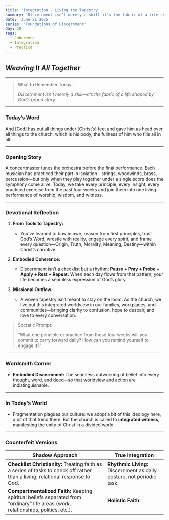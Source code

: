 ```yaml
---
title: 'Integration - Living the Tapestry'
summary: 'Discernment isn’t merely a skill—it’s the fabric of a life shaped by God’s grand story.'
date: 'June 21 2025'
series: 'Foundations of Discernment'
day: 28
tags:
  - Coherence
  - Integration
  - Practice
---
```



## *Weaving It All Together*

---

> What to Remember Today:
> 
> 
> *Discernment isn’t merely a skill—it’s the fabric of a life shaped by God’s grand story.*
> 

---

### Today’s Word

<Scripture refText="Ephesians 1:22–23 (ESV)">
And [God] has put all things under [Christ’s] feet and gave him as head over all things to the church, which is his body, the fullness of him who fills all in all.
</Scripture>

---

### Opening Story

A concertmaster tunes the orchestra before the final performance. Each musician has practiced their part in isolation—strings, woodwinds, brass, percussion—but only when they play together under a single score does the symphony come alive. Today, we take every principle, every insight, every practiced exercise from the past four weeks and join them into one living performance of worship, wisdom, and witness.

---

### Devotional Reflection

1. **From Tools to Tapestry:**
    
    - You’ve learned to bow in awe, reason from first principles, trust God’s Word, wrestle with reality, engage every spirit, and frame every question—Origin, Truth, Morality, Meaning, Destiny—within Christ’s narrative.
    
2. **Embodied Coherence:**
    
    - Discernment isn’t a checklist but a rhythm: **Pause + Pray + Probe + Apply + Rest + Repeat.** When each day flows from that pattern, your life becomes a seamless expression of God’s glory.
    
3. **Missional Outflow:**
    
    - A woven tapestry isn’t meant to stay on the loom. As the church, we live out this integrated worldview in our families, workplaces, and communities—bringing clarity to confusion, hope to despair, and love to every conversation.
    

> Socratic Prompt:
> 
> 
> “What one principle or practice from these four weeks will you commit to carry forward daily? How can you remind yourself to engage it?”
> 

---

### Wordsmith Corner

- **Embodied Discernment:** The seamless outworking of belief into every thought, word, and deed—so that worldview and action are indistinguishable.

---

### In Today’s World

- Fragmentation plagues our culture: we adopt a bit of this ideology here, a bit of that trend there. But the church is called to **integrated witness**, manifesting the unity of Christ in a divided world.

---

### Counterfeit Versions

| **Shadow Approach** | **True Integration** |
| --- | --- |
| **Checklist Christianity:** Treating faith as a series of tasks to check off rather than a living, relational response to God. | **Rhythmic Living:** Discernment as daily posture, not periodic task. |
| **Compartmentalized Faith:** Keeping spiritual beliefs separated from “ordinary” life areas (work, relationships, politics, etc.). | **Holistic Faith:** 

